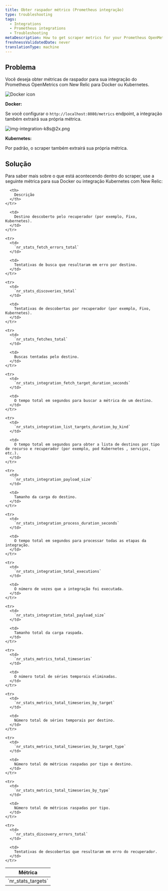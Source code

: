 ```yaml
---
title: Obter raspador métrico (Prometheus integração)
type: troubleshooting
tags:
  - Integrations
  - Prometheus integrations
  - Troubleshooting
metaDescription: How to get scraper metrics for your Prometheus OpenMetrics integration with New Relic for Docker or Kubernetes.
freshnessValidatedDate: never
translationType: machine
---
```




## Problema

Você deseja obter métricas de raspador para sua integração do Prometheus OpenMetrics com New Relic para Docker ou Kubernetes.

<img title="Docker icon" alt="Docker icon" src={osDocker}/>

<DNT>**Docker:**</DNT>

Se você configurar o `http://localhost:8080/metrics` endpoint, a integração também extrairá sua própria métrica.

<img title="img-integration-k8s@2x.png" alt="img-integration-k8s@2x.png" src={osk8}/>

<DNT>**Kubernetes:**</DNT>

Por padrão, o scraper também extrairá sua própria métrica.

## Solução

Para saber mais sobre o que está acontecendo dentro do scraper, use a seguinte métrica para sua Docker ou integração Kubernetes com New Relic:

<table>
  <thead>
    <tr>
      <th>
        Métrica
      </th>

      <th>
        Descrição
      </th>
    </tr>
  </thead>

  <tbody>
    <tr>
      <td>
        `nr_stats_targets`
      </td>

      <td>
        Destino descoberto pelo recuperador (por exemplo, Fixo, Kubernetes).
      </td>
    </tr>

    <tr>
      <td>
        `nr_stats_fetch_errors_total`
      </td>

      <td>
        Tentativas de busca que resultaram em erro por destino.
      </td>
    </tr>

    <tr>
      <td>
        `nr_stats_discoveries_total`
      </td>

      <td>
        Tentativas de descobertas por recuperador (por exemplo, Fixo, Kubernetes).
      </td>
    </tr>

    <tr>
      <td>
        `nr_stats_fetches_total`
      </td>

      <td>
        Buscas tentadas pelo destino.
      </td>
    </tr>

    <tr>
      <td>
        `nr_stats_integration_fetch_target_duration_seconds`
      </td>

      <td>
        O tempo total em segundos para buscar a métrica de um destino.
      </td>
    </tr>

    <tr>
      <td>
        `nr_stats_integration_list_targets_duration_by_kind`
      </td>

      <td>
        O tempo total em segundos para obter a lista de destinos por tipo de recurso e recuperador (por exemplo, pod Kubernetes , serviços, etc.).
      </td>
    </tr>

    <tr>
      <td>
        `nr_stats_integration_payload_size`
      </td>

      <td>
        Tamanho da carga do destino.
      </td>
    </tr>

    <tr>
      <td>
        `nr_stats_integration_process_duration_seconds`
      </td>

      <td>
        O tempo total em segundos para processar todas as etapas da integração.
      </td>
    </tr>

    <tr>
      <td>
        `nr_stats_integration_total_executions`
      </td>

      <td>
        O número de vezes que a integração foi executada.
      </td>
    </tr>

    <tr>
      <td>
        `nr_stats_integration_total_payload_size`
      </td>

      <td>
        Tamanho total da carga raspada.
      </td>
    </tr>

    <tr>
      <td>
        `nr_stats_metrics_total_timeseries`
      </td>

      <td>
        O número total de séries temporais eliminadas.
      </td>
    </tr>

    <tr>
      <td>
        `nr_stats_metrics_total_timeseries_by_target`
      </td>

      <td>
        Número total de séries temporais por destino.
      </td>
    </tr>

    <tr>
      <td>
        `nr_stats_metrics_total_timeseries_by_target_type`
      </td>

      <td>
        Número total de métricas raspadas por tipo e destino.
      </td>
    </tr>

    <tr>
      <td>
        `nr_stats_metrics_total_timeseries_by_type`
      </td>

      <td>
        Número total de métricas raspadas por tipo.
      </td>
    </tr>

    <tr>
      <td>
        `nr_stats_discovery_errors_total`
      </td>

      <td>
        Tentativas de descobertas que resultaram em erro do recuperador.
      </td>
    </tr>
  </tbody>
</table>